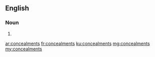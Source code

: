 ==English==

===Noun===
{{head|en|plural}}

# {{plural of|concealment|lang=en|nocat=1}}

[[ar:concealments]]
[[fr:concealments]]
[[ku:concealments]]
[[mg:concealments]]
[[my:concealments]]